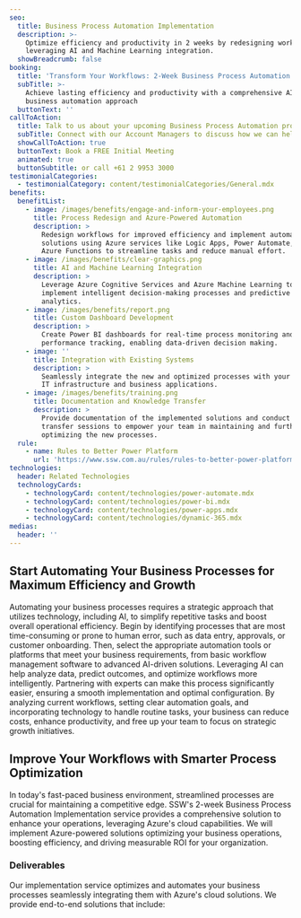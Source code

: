 ```yaml
---
seo:
  title: Business Process Automation Implementation
  description: >-
    Optimize efficiency and productivity in 2 weeks by redesigning workflows and
    leveraging AI and Machine Learning integration.
  showBreadcrumb: false
booking:
  title: 'Transform Your Workflows: 2-Week Business Process Automation Implementation'
  subTitle: >-
    Achieve lasting efficiency and productivity with a comprehensive AI-powered
    business automation approach
  buttonText: ''
callToAction:
  title: Talk to us about your upcoming Business Process Automation project
  subTitle: Connect with our Account Managers to discuss how we can help.
  showCallToAction: true
  buttonText: Book a FREE Initial Meeting
  animated: true
  buttonSubtitle: or call +61 2 9953 3000
testimonialCategories:
  - testimonialCategory: content/testimonialCategories/General.mdx
benefits:
  benefitList:
    - image: /images/benefits/engage-and-inform-your-employees.png
      title: Process Redesign and Azure-Powered Automation
      description: >
        Redesign workflows for improved efficiency and implement automated
        solutions using Azure services like Logic Apps, Power Automate, and
        Azure Functions to streamline tasks and reduce manual effort.
    - image: /images/benefits/clear-graphics.png
      title: AI and Machine Learning Integration
      description: >
        Leverage Azure Cognitive Services and Azure Machine Learning to
        implement intelligent decision-making processes and predictive
        analytics.
    - image: /images/benefits/report.png
      title: Custom Dashboard Development
      description: >
        Create Power BI dashboards for real-time process monitoring and
        performance tracking, enabling data-driven decision making.
    - image: ''
      title: Integration with Existing Systems
      description: >
        Seamlessly integrate the new and optimized processes with your existing
        IT infrastructure and business applications.
    - image: /images/benefits/training.png
      title: Documentation and Knowledge Transfer
      description: >
        Provide documentation of the implemented solutions and conduct knowledge
        transfer sessions to empower your team in maintaining and further
        optimizing the new processes.
  rule:
    - name: Rules to Better Power Platform
      url: 'https://www.ssw.com.au/rules/rules-to-better-power-platform/'
technologies:
  header: Related Technologies
  technologyCards:
    - technologyCard: content/technologies/power-automate.mdx
    - technologyCard: content/technologies/power-bi.mdx
    - technologyCard: content/technologies/power-apps.mdx
    - technologyCard: content/technologies/dynamic-365.mdx
medias:
  header: ''
---
```


## Start Automating Your Business Processes for Maximum Efficiency and Growth

Automating your business processes requires a strategic approach that utilizes technology, including AI, to simplify repetitive tasks and boost overall operational efficiency. Begin by identifying processes that are most time-consuming or prone to human error, such as data entry, approvals, or customer onboarding. Then, select the appropriate automation tools or platforms that meet your business requirements, from basic workflow management software to advanced AI-driven solutions. Leveraging AI can help analyze data, predict outcomes, and optimize workflows more intelligently. Partnering with experts can make this process significantly easier, ensuring a smooth implementation and optimal configuration. By analyzing current workflows, setting clear automation goals, and incorporating technology to handle routine tasks, your business can reduce costs, enhance productivity, and free up your team to focus on strategic growth initiatives.

## Improve Your Workflows with Smarter Process Optimization

In today's fast-paced business environment, streamlined processes are crucial for maintaining a competitive edge. SSW's 2-week Business Process Automation Implementation service provides a comprehensive solution to enhance your operations, leveraging Azure's cloud capabilities. We will implement Azure-powered solutions optimizing your business operations, boosting efficiency, and driving measurable ROI for your organization.

<VideoEmbed url="https://www.youtube.com/watch?v=lYR1ezTKJgA&t=15s" caption="Cost cutting with Power Apps and development strategies with Richard Campbell and Ulysses Maclaren (6 mins)" duration="" removeMargin={false} />

### Deliverables

Our implementation service optimizes and automates your business processes seamlessly integrating them with Azure's cloud solutions. We provide end-to-end solutions that include:
